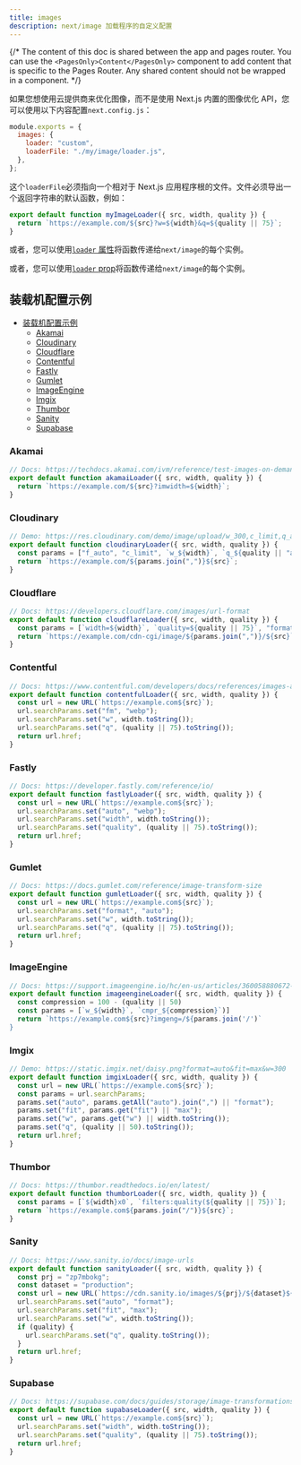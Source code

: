 ```yaml
---
title: images
description: next/image 加载程序的自定义配置
---
```


{/* The content of this doc is shared between the app and pages router. You can use the `<PagesOnly>Content</PagesOnly>` component to add content that is specific to the Pages Router. Any shared content should not be wrapped in a component. */}

如果您想使用云提供商来优化图像，而不是使用 Next.js 内置的图像优化 API，您可以使用以下内容配置`next.config.js`：

```js filename="next.config.js"
module.exports = {
  images: {
    loader: "custom",
    loaderFile: "./my/image/loader.js",
  },
};
```

这个`loaderFile`必须指向一个相对于 Next.js 应用程序根的文件。文件必须导出一个返回字符串的默认函数，例如：

```js
export default function myImageLoader({ src, width, quality }) {
  return `https://example.com/${src}?w=${width}&q=${quality || 75}`;
}
```

<AppOnly>

或者，您可以使用[`loader` 属性](/docs/app/api-reference/components/image#loader)将函数传递给`next/image`的每个实例。

</AppOnly>

<PagesOnly>

或者，您可以使用[`loader` prop](/docs/pages/api-reference/components/image#loader)将函数传递给`next/image`的每个实例。

</PagesOnly>

## 装载机配置示例

- [装载机配置示例](#装载机配置示例)
  - [Akamai](#akamai)
  - [Cloudinary](#cloudinary)
  - [Cloudflare](#cloudflare)
  - [Contentful](#contentful)
  - [Fastly](#fastly)
  - [Gumlet](#gumlet)
  - [ImageEngine](#imageengine)
  - [Imgix](#imgix)
  - [Thumbor](#thumbor)
  - [Sanity](#sanity)
  - [Supabase](#supabase)

### Akamai

```js
// Docs: https://techdocs.akamai.com/ivm/reference/test-images-on-demand
export default function akamaiLoader({ src, width, quality }) {
  return `https://example.com/${src}?imwidth=${width}`;
}
```

### Cloudinary

```js
// Demo: https://res.cloudinary.com/demo/image/upload/w_300,c_limit,q_auto/turtles.jpg
export default function cloudinaryLoader({ src, width, quality }) {
  const params = ["f_auto", "c_limit", `w_${width}`, `q_${quality || "auto"}`];
  return `https://example.com/${params.join(",")}${src}`;
}
```

### Cloudflare

```js
// Docs: https://developers.cloudflare.com/images/url-format
export default function cloudflareLoader({ src, width, quality }) {
  const params = [`width=${width}`, `quality=${quality || 75}`, "format=auto"];
  return `https://example.com/cdn-cgi/image/${params.join(",")}/${src}`;
}
```

### Contentful

```js
// Docs: https://www.contentful.com/developers/docs/references/images-api/
export default function contentfulLoader({ src, width, quality }) {
  const url = new URL(`https://example.com${src}`);
  url.searchParams.set("fm", "webp");
  url.searchParams.set("w", width.toString());
  url.searchParams.set("q", (quality || 75).toString());
  return url.href;
}
```

### Fastly

```js
// Docs: https://developer.fastly.com/reference/io/
export default function fastlyLoader({ src, width, quality }) {
  const url = new URL(`https://example.com${src}`);
  url.searchParams.set("auto", "webp");
  url.searchParams.set("width", width.toString());
  url.searchParams.set("quality", (quality || 75).toString());
  return url.href;
}
```

### Gumlet

```js
// Docs: https://docs.gumlet.com/reference/image-transform-size
export default function gumletLoader({ src, width, quality }) {
  const url = new URL(`https://example.com${src}`);
  url.searchParams.set("format", "auto");
  url.searchParams.set("w", width.toString());
  url.searchParams.set("q", (quality || 75).toString());
  return url.href;
}
```

### ImageEngine

```js
// Docs: https://support.imageengine.io/hc/en-us/articles/360058880672-Directives
export default function imageengineLoader({ src, width, quality }) {
  const compression = 100 - (quality || 50)
  const params = [`w_${width}`, `cmpr_${compression}`)]
  return `https://example.com${src}?imgeng=/${params.join('/')`
}
```

### Imgix

```js
// Demo: https://static.imgix.net/daisy.png?format=auto&fit=max&w=300
export default function imgixLoader({ src, width, quality }) {
  const url = new URL(`https://example.com${src}`);
  const params = url.searchParams;
  params.set("auto", params.getAll("auto").join(",") || "format");
  params.set("fit", params.get("fit") || "max");
  params.set("w", params.get("w") || width.toString());
  params.set("q", (quality || 50).toString());
  return url.href;
}
```

### Thumbor

```js
// Docs: https://thumbor.readthedocs.io/en/latest/
export default function thumborLoader({ src, width, quality }) {
  const params = [`${width}x0`, `filters:quality(${quality || 75})`];
  return `https://example.com${params.join("/")}${src}`;
}
```

### Sanity

```js
// Docs: https://www.sanity.io/docs/image-urls
export default function sanityLoader({ src, width, quality }) {
  const prj = "zp7mbokg";
  const dataset = "production";
  const url = new URL(`https://cdn.sanity.io/images/${prj}/${dataset}${src}`);
  url.searchParams.set("auto", "format");
  url.searchParams.set("fit", "max");
  url.searchParams.set("w", width.toString());
  if (quality) {
    url.searchParams.set("q", quality.toString());
  }
  return url.href;
}
```

### Supabase

```js
// Docs: https://supabase.com/docs/guides/storage/image-transformations#nextjs-loader
export default function supabaseLoader({ src, width, quality }) {
  const url = new URL(`https://example.com${src}`);
  url.searchParams.set("width", width.toString());
  url.searchParams.set("quality", (quality || 75).toString());
  return url.href;
}
```
